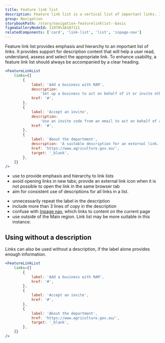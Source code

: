 ```yaml
---
title: Feature link list
description: Feature link list is a vertical list of important links. It adds prominence and additional information to help users find and understand the navigation items.
group: Navigation
storybookPath: /story/navigation-featurelinklist--basic
figmaGalleryNodeId: 11978%3A107111
relatedComponents: ['card', 'link-list', 'list', 'inpage-nav']
---
```


Feature link list provides emphasis and hierarchy to an important list of links. It provides support for description content that will help a user read, understand, assess and select the appropriate link. To enhance usability, a feature link list should always be accompanied by a clear heading.

```jsx live
<FeatureLinkList
	links={[
		{
			label: 'Add a business with RAM',
			description:
				'Set up a business to act on behalf of it or invite others to. You can do this if you are responsible for this business in Relationship Authorisation Manager (RAM).',
			href: '#',
		},
		{
			label: 'Accept an invite',
			description:
				'Use an invite code from an email to act on behalf of a business.',
			href: '#',
		},
		{
			label: 'About the department',
			description: 'A suitable description for an external link.',
			href: 'https://www.agriculture.gov.au/',
			target: '_blank',
		},
	]}
/>
```

<DoHeading />

- use to provide emphasis and hierarchy to link lists
- avoid opening links in new tabs; provide an external link icon when it is not possible to open the link in the same browser tab
- aim for consistent use of descriptions for all links in a list.

<DontHeading />

- unnecessarily repeat the label in the description
- include more than 3 lines of copy in the description
- confuse with [Inpage nav](/components/inpage-nav), which links to content on the current page
- use outside of the Main region. Link list may be more suitable in this instance.

## Using without a description

Links can also be used without a description, if the label alone provides enough information.

```jsx live
<FeatureLinkList
	links={[
		{
			label: 'Add a business with RAM',
			href: '#',
		},
		{
			label: 'Accept an invite',
			href: '#',
		},
		{
			label: 'About the department',
			href: 'https://www.agriculture.gov.au/',
			target: '_blank',
		},
	]}
/>
```
